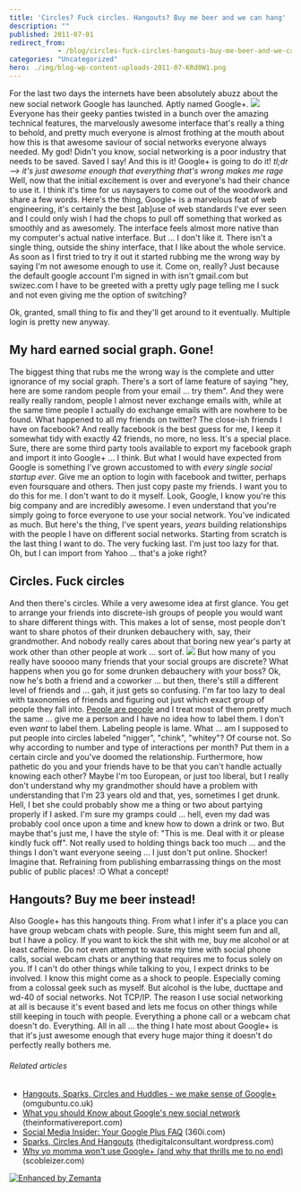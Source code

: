 ```yaml
---
title: 'Circles? Fuck circles. Hangouts? Buy me beer and we can hang'
description: ""
published: 2011-07-01
redirect_from: 
            - /blog/circles-fuck-circles-hangouts-buy-me-beer-and-we-can-hang/swizec/1889
categories: "Uncategorized"
hero: ./img/blog-wp-content-uploads-2011-07-KRd0W1.png
---
```

For the last two days the internets have been absolutely abuzz about the new social network Google has launched. Aptly named Google+. ![](./img/blog-wp-content-uploads-2011-07-KRd0W1.png) Everyone has their geeky panties twisted in a bunch over the amazing technical features, the marvelously awesome interface that&#x27;s really a thing to behold, and pretty much everyone is almost frothing at the mouth about how this is that awesome saviour of social networks everyone always needed. My god! Didn&#x27;t you know, social networking is a poor industry that needs to be saved. Saved I say! And this is it! Google+ is going to do it! _tl;dr --&gt; it&#x27;s just awesome enough that everything that&#x27;s wrong makes me rage_ Well, now that the initial excitement is over and everyone&#x27;s had their chance to use it. I think it&#x27;s time for us naysayers to come out of the woodwork and share a few words. Here&#x27;s the thing, Google+ is a marvelous feat of web engineering, it&#x27;s certainly the best \[ab]use of web standards I&#x27;ve ever seen and I could only wish I had the chops to pull off something that worked as smoothly and as awesomely. The interface feels almost more native than my computer&#x27;s actual native interface. But ... I don&#x27;t like it. There isn&#x27;t a single thing, outside the shiny interface, that I like about the whole service. As soon as I first tried to try it out it started rubbing me the wrong way by saying I&#x27;m not awesome enough to use it. Come on, really? Just because the default google account I&#x27;m signed in with isn&#x27;t gmail.com but swizec.com I have to be greeted with a pretty ugly page telling me I suck and not even giving me the option of switching? 

<!--more-->

Ok, granted, small thing to fix and they&#x27;ll get around to it eventually. Multiple login is pretty new anyway.

## My hard earned social graph. Gone!

The biggest thing that rubs me the wrong way is the complete and utter ignorance of my social graph. There&#x27;s a sort of lame feature of saying &quot;hey, here are some random people from your email ... try them&quot;. And they were really really random, people I almost never exchange emails with, while at the same time people I actually do exchange emails with are nowhere to be found. What happened to all my friends on twitter? The close-ish friends I have on facebook? And really facebook is the best guess for me, I keep it somewhat tidy with exactly 42 friends, no more, no less. It&#x27;s a special place. Sure, there are some third party tools available to export my facebook graph and import it into Google+ ... I think. But what I would have expected from Google is something I&#x27;ve grown accustomed to with _every single social startup ever_. Give me an option to login with facebook and twitter, perhaps even foursquare and others. Then just copy paste my friends. I want you to do this for me. I don&#x27;t want to do it myself. Look, Google, I know you&#x27;re this big company and are incredibly awesome. I even understand that you&#x27;re simply going to force everyone to use your social network. You&#x27;ve indicated as much. But here&#x27;s the thing, I&#x27;ve spent years, _years_ building relationships with the people I have on different social networks. Starting from scratch is the last thing I want to do. The very fucking last. I&#x27;m just too lazy for that. Oh, but I can import from Yahoo ... that&#x27;s a joke right?

## Circles. Fuck circles

And then there&#x27;s circles. While a very awesome idea at first glance. You get to arrange your friends into discrete-ish groups of people you would want to share different things with. This makes a lot of sense, most people don&#x27;t want to share photos of their drunken debauchery with, say, their grandmother. And nobody really cares about that boring new year&#x27;s party at work other than other people at work ... sort of. ![](./img/blog-wp-content-uploads-2011-07-hfzUX.jpg) But how many of you really have sooooo many friends that your social groups are discrete? What happens when you go for some drunken debauchery with your boss? Ok, now he&#x27;s both a friend and a coworker ... but then, there&#x27;s still a different level of friends and ... gah, it just gets so confusing. I&#x27;m far too lazy to deal with taxonomies of friends and figuring out just which exact group of people they fall into. [People are people](http://www.youtube.com/watch?v=59LXx_eyIVQ "RuPaul People Are People") and I treat most of them pretty much the same ... give me a person and I have no idea how to label them. I don&#x27;t even _want_ to label them. Labeling people is lame. What ... am I supposed to put people into circles labeled &quot;nigger&quot;, &quot;chink&quot;, &quot;whitey&quot;? Of course not. So why according to number and type of interactions per month? Put them in a certain circle and you&#x27;ve doomed the relationship. Furthermore, how pathetic do you and your friends have to be that you can&#x27;t handle actually knowing each other? Maybe I&#x27;m too European, or just too liberal, but I really don&#x27;t understand why my grandmother should have a problem with understanding that I&#x27;m 23 years old and that, yes, sometimes I get drunk. Hell, I bet she could probably show me a thing or two about partying properly if I asked. I&#x27;m sure my gramps could ... hell, even my dad was probably cool once upon a time and knew how to down a drink or two. But maybe that&#x27;s just me, I have the style of: &quot;This is me. Deal with it or please kindly fuck off&quot;. Not really used to holding things back too much ... and the things I don&#x27;t want everyone seeing ... I just don&#x27;t put online. Shocker! Imagine that. Refraining from publishing embarrassing things on the most public of public places! :O What a concept!

## Hangouts? Buy me beer instead!

Also Google+ has this hangouts thing. From what I infer it&#x27;s a place you can have group webcam chats with people. Sure, this might seem fun and all, but I have a policy. If you want to kick the shit with me, buy me alcohol or at least caffeine. Do not even attempt to waste my time with social phone calls, social webcam chats or anything that requires me to focus solely on you. If I can&#x27;t do other things while talking to you, I expect drinks to be involved. I know this might come as a shock to people. Especially coming from a colossal geek such as myself. But alcohol is the lube, ducttape and wd-40 of social networks. Not TCP/IP. The reason I use social networking at all is because it&#x27;s event based and lets me focus on other things while still keeping in touch with people. Everything a phone call or a webcam chat doesn&#x27;t do. Everything. All in all ... the thing I hate most about Google+ is that it&#x27;s just awesome enough that every huge major thing it doesn&#x27;t do perfectly really bothers me.

###### Related articles

- [Hangouts, Sparks, Circles and Huddles - we make sense of Google+](http://www.omgubuntu.co.uk/2011/06/googleplus/) (omgubuntu.co.uk)
- [What you should Know about Google&#x27;s new social network](http://theinformativereport.com/2011/07/01/what-you-should-know-about-googles-new-social-network/) (theinformativereport.com)
- [Social Media Insider: Your Google Plus FAQ](http://blog.360i.com/social-media/google-plus-faq) (360i.com)
- [Sparks, Circles And Hangouts](http://thedigitalconsultant.wordpress.com/2011/06/29/sparks-circles-and-hangouts/) (thedigitalconsultant.wordpress.com)
- [Why yo momma won&#x27;t use Google+ (and why that thrills me to no end)](http://scobleizer.com/2011/07/01/why-yo-momma-wont-use-google-and-why-that-thrills-me-to-no-end/) (scobleizer.com)

[![Enhanced by Zemanta](http://img.zemanta.com/zemified_e.png?x-id=745658ef-f771-4515-9a98-4cf2885eb160)](http://www.zemanta.com/ "Enhanced by Zemanta")